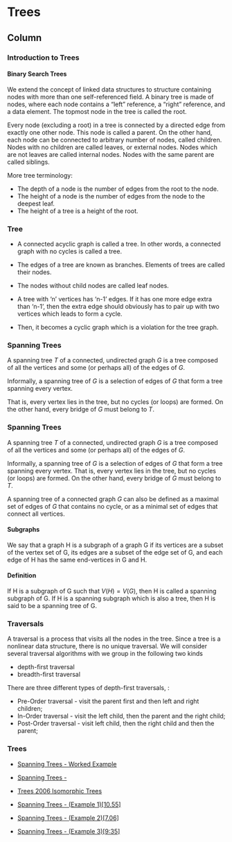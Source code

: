 
Trees {data-navmenu="Section 4"}
====================================

Column {.tabset}
----------------------------------------------


### Introduction to Trees

<h4>Binary Search Trees</h4>



We extend the concept of linked data structures to structure containing nodes with more than one self-referenced field. A binary tree is made of nodes, where each node contains a "left" reference, a "right" reference, and a data element. The topmost node in the tree is called the root.


Every node (excluding a root) in a tree is connected by a directed edge from exactly one other node. This node is called a parent. On the other hand, each node can be connected to arbitrary number of nodes, called children. Nodes with no children are called leaves, or external nodes. Nodes which are not leaves are called internal nodes. Nodes with the same parent are called siblings.

 
More tree terminology:

* The depth of a node is the number of edges from the root to the node.
* The height of a node is the number of edges from the node to the deepest leaf.
* The height of a tree is a height of the root.




### Tree

* A connected acyclic graph is called a tree. In other words, a connected graph with no cycles is called a tree.

* The edges of a tree are known as branches. Elements of trees are called their nodes. 

* The nodes without child nodes are called leaf nodes.

* A tree with ‘n’ vertices has ‘n-1’ edges. If it has one more edge extra than ‘n-1’, then the extra edge should obviously has to pair up with two vertices which leads to form a cycle. 

* Then, it becomes a cyclic graph which is a violation for the tree graph.



### Spanning Trees


A spanning tree $T$ of a connected, undirected graph $G$ is a tree composed of all the vertices and some (or perhaps all) of the edges of $G$. 

Informally, a spanning tree of $G$ is a selection of edges of $G$ that form a tree spanning every vertex.

That is, every vertex lies in the tree, but no cycles (or loops) are formed. On the other hand, every bridge of $G$ must belong to $T$.


### Spanning Trees

A spanning tree $T$ of a connected, undirected graph $G$ is a tree composed of all the vertices and some (or perhaps all) of the edges of $G$. 

Informally, a spanning tree of $G$ is a selection of edges of $G$ that form a tree spanning every vertex. That is, every vertex lies in the tree, but no cycles (or loops) are formed. On the other hand, every bridge of $G$ must belong to $T$.

A spanning tree of a connected graph $G$ can also be defined as a maximal set of edges of $G$ that contains no cycle, or as a minimal set of edges that connect all vertices.

#### Subgraphs

We say that a graph H is a subgraph of a graph G if its vertices are a subset of the
vertex set of G, its edges are a subset of the edge set of G, and each edge of H has
the same end-vertices in G and H.

#### Definition 
If H is a subgraph of G such that $V(H) = V (G)$, then H is called a spanning subgraph of G. If H is a spanning subgraph which is also a tree, then H is said to be a spanning tree of G.

### Traversals

A traversal is a process that visits all the nodes in the tree. Since a tree is a nonlinear data structure, there is no unique traversal. We will consider several traversal algorithms with we group in the following two kinds

* depth-first traversal
* breadth-first traversal


There are three different types of depth-first traversals, :

* Pre-Order traversal - visit the parent first and then left and right children;
* In-Order traversal - visit the left child, then the parent and the right child;
* Post-Order traversal - visit left child, then the right child and then the parent;

### Trees

* <a href="https://youtube.com/watch?v=/U98IToj6-iM">Spanning Trees - Worked Example	</a>



* <a href ="//www.youtube.com/watch?v=/TzLswrllE7E">    Spanning Trees - </a>
* <a href ="//www.youtube.com/watch?v=/ueEOrbbB6Uw">     Trees 2006 Isomorphic Trees</a>
* <a href ="//www.youtube.com/watch?v=/wVtE00YodYs">     Spanning Trees  - (Example 1)[10.55]</a>


* <a href ="//www.youtube.com/watch?v=/1Nb1I8nfyx4">    Spanning Trees  - (Example 2)[7.06]</a>

* <a href ="//www.youtube.com/watch?v=/tm8Ew3Vyj40">    Spanning Trees  - (Example 3)[9:35]</a>

